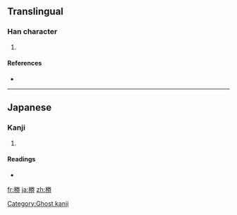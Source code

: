 ==Translingual==

===Han character===
{{Han char|rn=75|rad=木|as=08|sn=12|four=|canj=木火手尸 (DFQS)}}

# {{defn|Han|sort=木08}}

====References====
* {{Han ref|kx=0537.131|hdz=21235.021|uh=6926|ud=26918}}

----

==Japanese==

===Kanji===
{{ja-kanji|grade=|rs=木08}}

# {{defn|Japanese}}

====Readings====
* {{ja-readings|on=[[けん]] (ken)|kun=}}

[[Category:Ghost kanji]]

[[fr:椦]]
[[ja:椦]]
[[zh:椦]]